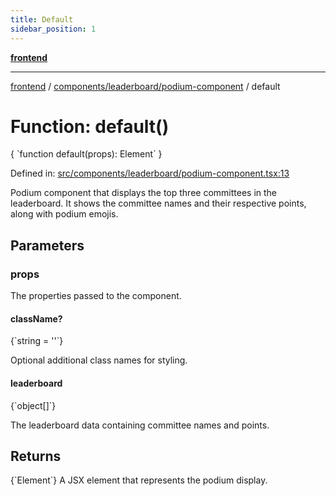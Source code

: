 ```yaml
---
title: Default
sidebar_position: 1
---
```



[**frontend**](../../../..)

***

[frontend](../../../..) / [components/leaderboard/podium-component](..) / default

# Function: default()

<CodeBlock language="ts">
{ `function default(props): Element` }
</CodeBlock>

Defined in: [src/components/leaderboard/podium-component.tsx:13](https://github.com/svsticky/CommitteeClash/blob/e5fd1c9fb89fe447a4c38e43ebba51eb1e51230c/frontend/src/components/leaderboard/podium-component.tsx#L13)

Podium component that displays the top three committees in the leaderboard.
It shows the committee names and their respective points, along with podium emojis.

## Parameters

### props

The properties passed to the component.

#### className?
<CodeBlock language="ts">
{`string = ''`}
</CodeBlock>

Optional additional class names for styling.

#### leaderboard
<CodeBlock language="ts">
{`object[]`}
</CodeBlock>

The leaderboard data containing committee names and points.

## Returns
<CodeBlock language="ts">
{`Element`}
</CodeBlock>
A JSX element that represents the podium display.
